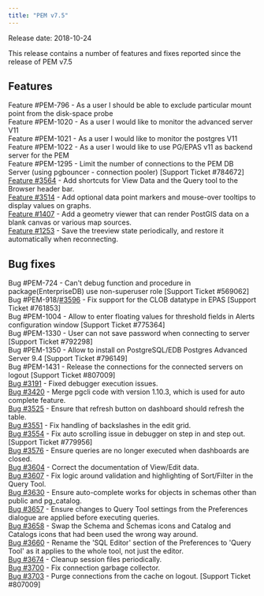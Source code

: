 ```yaml
---
title: "PEM v7.5"
---
```


Release date: 2018-10-24

This release contains a number of features and fixes reported since the release of PEM v7.5

## Features

Feature #PEM-796 - As a user I should be able to exclude particular mount point from the disk-space probe  
Feature #PEM-1020 - As a user I would like to monitor the advanced server V11  
Feature #PEM-1021 - As a user I would like to monitor the postgres V11  
Feature #PEM-1022 - As a user I would like to use PG/EPAS v11 as backend server for the PEM  
Feature #PEM-1295 - Limit the number of connections to the PEM DB Server (using pgbouncer - connection pooler) \[Support Ticket #784672]  
[Feature #3564](https://redmine.postgresql.org/issues/3564) - Add shortcuts for View Data and the Query tool to the Browser header bar.  
[Feature #3514](https://redmine.postgresql.org/issues/3514) - Add optional data point markers and mouse-over tooltips to display values on graphs.  
[Feature #1407](https://redmine.postgresql.org/issues/1407) - Add a geometry viewer that can render PostGIS data on a blank canvas or various map sources.  
[Feature #1253](https://redmine.postgresql.org/issues/1253) - Save the treeview state periodically, and restore it automatically when reconnecting.

## Bug fixes

Bug #PEM-724 - Can't debug function and procedure in package(EnterpriseDB) use non-superuser role \[Support Ticket #569062]  
Bug #PEM-918/[#3596](https://redmine.postgresql.org/issues/3596) - Fix support for the CLOB datatype in EPAS \[Support Ticket #761853]  
Bug #PEM-1004 - Allow to enter floating values for threshold fields in Alerts configuration window \[Support Ticket #775364]  
Bug #PEM-1330 - User can not save password when connecting to server \[Support Ticket #792298]  
Bug #PEM-1350 - Allow to install on PostgreSQL/EDB Postgres Advanced Server 9.4 \[Support Ticket #796149]  
Bug #PEM-1431 - Release the connections for the connected servers on logout \[Support Ticket #807009]  
[Bug #3191](https://redmine.postgresql.org/issues/3191) - Fixed debugger execution issues.  
[Bug #3420](https://redmine.postgresql.org/issues/3420) - Merge pgcli code with version 1.10.3, which is used for auto complete feature.  
[Bug #3525](https://redmine.postgresql.org/issues/3525) - Ensure that refresh button on dashboard should refresh the table.  
[Bug #3551](https://redmine.postgresql.org/issues/3551) - Fix handling of backslashes in the edit grid.  
[Bug #3554](https://redmine.postgresql.org/issues/3554) - Fix auto scrolling issue in debugger on step in and step out. \[Support Ticket #779956]  
[Bug #3576](https://redmine.postgresql.org/issues/3576) - Ensure queries are no longer executed when dashboards are closed.  
[Bug #3604](https://redmine.postgresql.org/issues/3604) - Correct the documentation of View/Edit data.  
[Bug #3607](https://redmine.postgresql.org/issues/3607) - Fix logic around validation and highlighting of Sort/Filter in the Query Tool.  
[Bug #3630](https://redmine.postgresql.org/issues/3630) - Ensure auto-complete works for objects in schemas other than public and pg_catalog.  
[Bug #3657](https://redmine.postgresql.org/issues/3657) - Ensure changes to Query Tool settings from the Preferences dialogue are applied before executing queries.  
[Bug #3658](https://redmine.postgresql.org/issues/3658) - Swap the Schema and Schemas icons and Catalog and Catalogs icons that had been used the wrong way around.  
[Bug #3660](https://redmine.postgresql.org/issues/3660) - Rename the 'SQL Editor' section of the Preferences to 'Query Tool' as it applies to the whole tool, not just the editor.  
[Bug #3674](https://redmine.postgresql.org/issues/3674) - Cleanup session files periodically.  
[Bug #3700](https://redmine.postgresql.org/issues/3700) - Fix connection garbage collector.  
[Bug #3703](https://redmine.postgresql.org/issues/3703) - Purge connections from the cache on logout. \[Support Ticket #807009]
